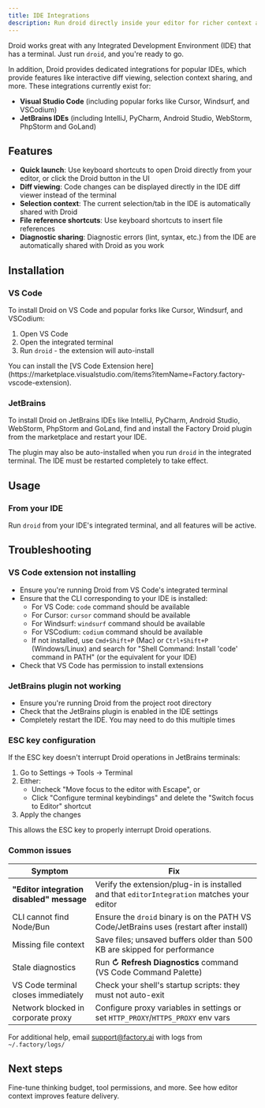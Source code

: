 ```yaml
---
title: IDE Integrations
description: Run droid directly inside your editor for richer context and a smoother workflow.
---
```


Droid works great with any Integrated Development Environment (IDE) that has a terminal. Just run `droid`, and you're ready to go.

In addition, Droid provides dedicated integrations for popular IDEs, which provide features like interactive diff viewing, selection context sharing, and more. These integrations currently exist for:

- **Visual Studio Code** (including popular forks like Cursor, Windsurf, and VSCodium)
- **JetBrains IDEs** (including IntelliJ, PyCharm, Android Studio, WebStorm, PhpStorm and GoLand)

## Features

- **Quick launch**: Use keyboard shortcuts to open Droid directly from your editor, or click the Droid button in the UI
- **Diff viewing**: Code changes can be displayed directly in the IDE diff viewer instead of the terminal
- **Selection context**: The current selection/tab in the IDE is automatically shared with Droid
- **File reference shortcuts**: Use keyboard shortcuts to insert file references
- **Diagnostic sharing**: Diagnostic errors (lint, syntax, etc.) from the IDE are automatically shared with Droid as you work

## Installation

### VS Code

To install Droid on VS Code and popular forks like Cursor, Windsurf, and VSCodium:

1. Open VS Code
2. Open the integrated terminal
3. Run `droid` - the extension will auto-install

<Note>
  You can install the [VS Code Extension
  here](https://marketplace.visualstudio.com/items?itemName=Factory.factory-vscode-extension).
</Note>

### JetBrains

To install Droid on JetBrains IDEs like IntelliJ, PyCharm, Android Studio, WebStorm, PhpStorm and GoLand, find and install the Factory Droid plugin from the marketplace and restart your IDE.

The plugin may also be auto-installed when you run `droid` in the integrated terminal. The IDE must be restarted completely to take effect.

## Usage

### From your IDE

Run `droid` from your IDE's integrated terminal, and all features will be active.

## Troubleshooting

### VS Code extension not installing

- Ensure you're running Droid from VS Code's integrated terminal
- Ensure that the CLI corresponding to your IDE is installed:
  - For VS Code: `code` command should be available
  - For Cursor: `cursor` command should be available
  - For Windsurf: `windsurf` command should be available
  - For VSCodium: `codium` command should be available
  - If not installed, use `Cmd+Shift+P` (Mac) or `Ctrl+Shift+P` (Windows/Linux) and search for "Shell Command: Install 'code' command in PATH" (or the equivalent for your IDE)
- Check that VS Code has permission to install extensions

### JetBrains plugin not working

- Ensure you're running Droid from the project root directory
- Check that the JetBrains plugin is enabled in the IDE settings
- Completely restart the IDE. You may need to do this multiple times

### ESC key configuration

If the ESC key doesn't interrupt Droid operations in JetBrains terminals:

1. Go to Settings → Tools → Terminal
2. Either:
   - Uncheck "Move focus to the editor with Escape", or
   - Click "Configure terminal keybindings" and delete the "Switch focus to Editor" shortcut
3. Apply the changes

This allows the ESC key to properly interrupt Droid operations.

### Common issues

| Symptom                                   | Fix                                                                                        |
| ----------------------------------------- | ------------------------------------------------------------------------------------------ |
| **"Editor integration disabled" message** | Verify the extension/plug-in is installed and that `editorIntegration` matches your editor |
| CLI cannot find Node/Bun                  | Ensure the `droid` binary is on the PATH VS Code/JetBrains uses (restart after install)    |
| Missing file context                      | Save files; unsaved buffers older than 500 KB are skipped for performance                  |
| Stale diagnostics                         | Run **↻ Refresh Diagnostics** command (VS Code Command Palette)                            |
| VS Code terminal closes immediately       | Check your shell's startup scripts: they must not auto-exit                                |
| Network blocked in corporate proxy        | Configure proxy variables in settings or set `HTTP_PROXY`/`HTTPS_PROXY` env vars           |

For additional help, email support@factory.ai with logs from `~/.factory/logs/`

## Next steps

<CardGroup cols={2}>
  <Card title="Settings" icon="sliders" href="/cli/configuration/settings">
    Fine-tune thinking budget, tool permissions, and more.
  </Card>
  <Card
    title="Specification Mode"
    icon="list-check"
    href="/cli/user-guides/specification-mode"
  >
    See how editor context improves feature delivery.
  </Card>
</CardGroup>
